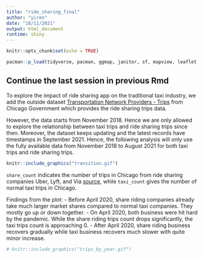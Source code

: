 ```yaml
---
title: "ride_sharing_final"
author: "yiren"
date: "18/11/2021"
output: html_document
runtime: shiny
---
```


```r
knitr::opts_chunk$set(echo = TRUE)
```


```r
pacman::p_load(tidyverse, pacman, ggmap, janitor, sf, mapview, leaflet, rgdal, RColorBrewer, ggplot2, data.table, readr, qqplotr, GGally, lubridate, raster, spData, spDataLarge, tmap, osmdata, gifski, jsonlite, zoo,gganimate,plotly)
```

## Continue the last session in previous Rmd
To explore the impact of ride sharing app on the traditional taxi industry, we add the outside dataset [Transportation Network Providers - Trips](https://data.cityofchicago.org/Transportation/Transportation-Network-Providers-Trips/m6dm-c72p) from Chicago Government which provides the ride sharing trips data.

However, the data starts from November 2018. Hence we are only allowed to explore the relationship between taxi trips and ride sharing trips since then. Moreover, the dataset keeps updating and the latest records have timestamps in September 2021. Hence, the following analysis will only use the fully available data from November 2018 to August 2021 for both taxi trips and ride sharing trips.

```r
knitr::include_graphics("transition.gif")
```

`share_count` indicates the number of trips in Chicago from ride sharing companies Uber, Lyft, and Via [source](https://www.chicago.gov/city/en/depts/bacp/supp_info/transportation-network-providers.html), while `taxi_count` gives the number of normal taxi trips in Chicago.

Findings from the plot:
- Before April 2020, share riding companies already take much larger market shares compared to normal taxi companies. They mostly go up or down together.
- On April 2020, both business were hit hard by the pandemic. While the share riding trips count drops significantly, the taxi trips count is approaching 0.
- After April 2020, share riding business recovers gradually while taxi business recovers much slower with quite minor increase.

```r
# knitr::include_graphics("trips_by_year.gif")
```

